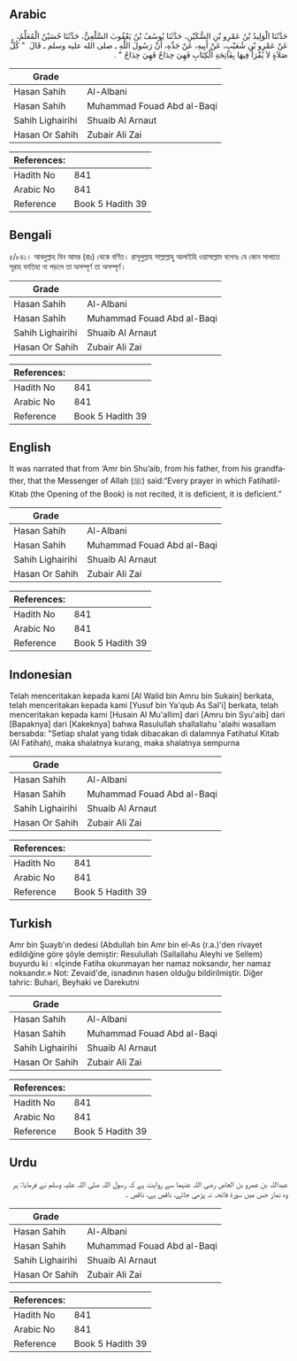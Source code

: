 ## Arabic


<div dir="rtl" lang="ar" style={{fontSize:'larger',backgroundColor:'#f8f9fa',padding:20}}>
حَدَّثَنَا الْوَلِيدُ بْنُ عَمْرِو بْنِ السُّكَيْنِ، حَدَّثَنَا يُوسُفُ بْنُ يَعْقُوبَ السَّلْعِيُّ، حَدَّثَنَا حُسَيْنٌ الْمُعَلِّمُ، عَنْ عَمْرِو بْنِ شُعَيْبٍ، عَنْ أَبِيهِ، عَنْ جَدِّهِ، أَنَّ رَسُولَ اللَّهِ ـ صلى الله عليه وسلم ـ قَالَ ‏ "‏ كُلُّ صَلاَةٍ لاَ يُقْرَأُ فِيهَا بِفَاتِحَةِ الْكِتَابِ فَهِيَ خِدَاجٌ فَهِيَ خِدَاجٌ ‏"‏ ‏.‏
</div>
<div style={{backgroundColor:'#f8f9fa',padding:20, marginBottom: 10}}><table> <thead> <tr> <th>Grade</th> <th></th> </tr> </thead> <tbody> <tr><td>Hasan Sahih</td><td>Al-Albani</td></tr><tr><td>Hasan Sahih</td><td>Muhammad Fouad Abd al-Baqi</td></tr><tr><td>Sahih Lighairihi</td><td>Shuaib Al Arnaut</td></tr><tr><td>Hasan Or Sahih</td><td>Zubair Ali Zai</td></tr></tbody></table><table> <thead> <tr> <th>References:</th> <th></th> </tr> </thead> <tbody><tr><td>Hadith No</td><td>841</td></tr><tr><td>Arabic No</td><td>841</td></tr><tr><td>Reference</td><td>Book 5 Hadith 39</td></tr></tbody></table></div>

## Bengali


<div dir="ltr" lang="bn" style={{fontSize:'larger',backgroundColor:'#f8f9fa',padding:20}}>
৫/৮৪১। আবদুল্লাহ বিন আমর (রাঃ) থেকে বর্ণিত। রাসূলুল্লাহ সাল্লাল্লাহু আলাইহি ওয়াসাল্লাম বলেনঃ যে কোন সালাতে সূরাহ ফাতিহা না পড়লে তা অসম্পূর্ণ তা অসম্পূর্ণ।
</div>
<div style={{backgroundColor:'#f8f9fa',padding:20, marginBottom: 10}}><table> <thead> <tr> <th>Grade</th> <th></th> </tr> </thead> <tbody> <tr><td>Hasan Sahih</td><td>Al-Albani</td></tr><tr><td>Hasan Sahih</td><td>Muhammad Fouad Abd al-Baqi</td></tr><tr><td>Sahih Lighairihi</td><td>Shuaib Al Arnaut</td></tr><tr><td>Hasan Or Sahih</td><td>Zubair Ali Zai</td></tr></tbody></table><table> <thead> <tr> <th>References:</th> <th></th> </tr> </thead> <tbody><tr><td>Hadith No</td><td>841</td></tr><tr><td>Arabic No</td><td>841</td></tr><tr><td>Reference</td><td>Book 5 Hadith 39</td></tr></tbody></table></div>

## English


<div dir="ltr" lang="en" style={{fontSize:'larger',backgroundColor:'#f8f9fa',padding:20}}>
It was narrated that from ‘Amr bin Shu’aib, from his father, from his grandfather, that the Messenger of Allah (ﷺ) said:“Every prayer in which Fatihatil-Kitab (the Opening of the Book) is not recited, it is deficient, it is deficient.”
</div>
<div style={{backgroundColor:'#f8f9fa',padding:20, marginBottom: 10}}><table> <thead> <tr> <th>Grade</th> <th></th> </tr> </thead> <tbody> <tr><td>Hasan Sahih</td><td>Al-Albani</td></tr><tr><td>Hasan Sahih</td><td>Muhammad Fouad Abd al-Baqi</td></tr><tr><td>Sahih Lighairihi</td><td>Shuaib Al Arnaut</td></tr><tr><td>Hasan Or Sahih</td><td>Zubair Ali Zai</td></tr></tbody></table><table> <thead> <tr> <th>References:</th> <th></th> </tr> </thead> <tbody><tr><td>Hadith No</td><td>841</td></tr><tr><td>Arabic No</td><td>841</td></tr><tr><td>Reference</td><td>Book 5 Hadith 39</td></tr></tbody></table></div>

## Indonesian


<div dir="ltr" lang="id" style={{fontSize:'larger',backgroundColor:'#f8f9fa',padding:20}}>
Telah menceritakan kepada kami [Al Walid bin Amru bin Sukain] berkata, telah menceritakan kepada kami [Yusuf bin Ya'qub As Sal'i] berkata, telah menceritakan kepada kami [Husain Al Mu'allim] dari [Amru bin Syu'aib] dari [Bapaknya] dari [Kakeknya] bahwa Rasulullah shallallahu 'alaihi wasallam bersabda: "Setiap shalat yang tidak dibacakan di dalamnya Fatihatul Kitab (Al Fatihah), maka shalatnya kurang, maka shalatnya sempurna
</div>
<div style={{backgroundColor:'#f8f9fa',padding:20, marginBottom: 10}}><table> <thead> <tr> <th>Grade</th> <th></th> </tr> </thead> <tbody> <tr><td>Hasan Sahih</td><td>Al-Albani</td></tr><tr><td>Hasan Sahih</td><td>Muhammad Fouad Abd al-Baqi</td></tr><tr><td>Sahih Lighairihi</td><td>Shuaib Al Arnaut</td></tr><tr><td>Hasan Or Sahih</td><td>Zubair Ali Zai</td></tr></tbody></table><table> <thead> <tr> <th>References:</th> <th></th> </tr> </thead> <tbody><tr><td>Hadith No</td><td>841</td></tr><tr><td>Arabic No</td><td>841</td></tr><tr><td>Reference</td><td>Book 5 Hadith 39</td></tr></tbody></table></div>

## Turkish


<div dir="ltr" lang="tr" style={{fontSize:'larger',backgroundColor:'#f8f9fa',padding:20}}>
Amr bin Şuayb'ın dedesi (Abdullah bin Amr bin el-As (r.a.)'den rivayet edildiğine göre şöyle demiştir: Resulullah (Sallallahu Aleyhi ve Sellem) buyurdu ki : «İçinde Fatiha okunmayan her namaz noksandır, her namaz noksandır.» Not: Zevaid'de, isnadının hasen olduğu bildirilmiştir. Diğer tahric: Buhari, Beyhaki ve Darekutni
</div>
<div style={{backgroundColor:'#f8f9fa',padding:20, marginBottom: 10}}><table> <thead> <tr> <th>Grade</th> <th></th> </tr> </thead> <tbody> <tr><td>Hasan Sahih</td><td>Al-Albani</td></tr><tr><td>Hasan Sahih</td><td>Muhammad Fouad Abd al-Baqi</td></tr><tr><td>Sahih Lighairihi</td><td>Shuaib Al Arnaut</td></tr><tr><td>Hasan Or Sahih</td><td>Zubair Ali Zai</td></tr></tbody></table><table> <thead> <tr> <th>References:</th> <th></th> </tr> </thead> <tbody><tr><td>Hadith No</td><td>841</td></tr><tr><td>Arabic No</td><td>841</td></tr><tr><td>Reference</td><td>Book 5 Hadith 39</td></tr></tbody></table></div>

## Urdu


<div dir="rtl" lang="ur" style={{fontSize:'larger',backgroundColor:'#f8f9fa',padding:20}}>
عبداللہ بن عمرو بن العاص رضی اللہ عنہما سے روایت ہے کہ رسول اللہ صلی اللہ علیہ وسلم نے فرمایا: ہر وہ نماز جس میں سورۃ فاتحہ نہ پڑھی جائے، ناقص ہے، ناقص ۔
</div>
<div style={{backgroundColor:'#f8f9fa',padding:20, marginBottom: 10}}><table> <thead> <tr> <th>Grade</th> <th></th> </tr> </thead> <tbody> <tr><td>Hasan Sahih</td><td>Al-Albani</td></tr><tr><td>Hasan Sahih</td><td>Muhammad Fouad Abd al-Baqi</td></tr><tr><td>Sahih Lighairihi</td><td>Shuaib Al Arnaut</td></tr><tr><td>Hasan Or Sahih</td><td>Zubair Ali Zai</td></tr></tbody></table><table> <thead> <tr> <th>References:</th> <th></th> </tr> </thead> <tbody><tr><td>Hadith No</td><td>841</td></tr><tr><td>Arabic No</td><td>841</td></tr><tr><td>Reference</td><td>Book 5 Hadith 39</td></tr></tbody></table></div>